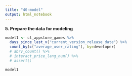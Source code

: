 ```yaml
---
title: "40-model"
output: html_notebook
---
```

**5. Prepare the data for modeling **



```r
model1 <- cl_appstore_games %>% 
  days_since_last_v("current_version_release_date") %>% 
  count_by(c("average_user_rating"), by=developer) 
  # abrv_count() %>% 
  # interact_price_lang_num() %>% 
  # assert()

model1

  
```

